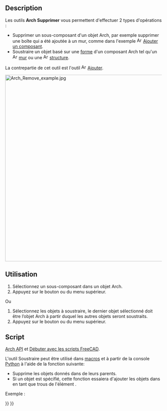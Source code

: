<languages/>

{{Docnav/fr
|[[Arch_Add/fr|Ajouter]]
|[[Arch_CutPlane/fr|Couper selon un plan]]
|[[BIM_Workbench/fr|Atelier BIM]]
|IconL=Arch_Add.svg
|IconR=Arch_CutPlane.svg
|IconC=Workbench_BIM.svg
}}

{{GuiCommand/fr
|Name=Arch Remove
|Name/fr=Arch Supprimer
|MenuLocation=Modification → Supprimer un composant
|Workbenches=[[BIM_Workbench/fr|BIM]]
|SeeAlso=[[Arch_CutPlane|Arch Couper selon un plan]], [[Arch_Add/fr|Arch Ajouter]]
}}

==Description==

Les outils '''Arch Supprimer''' vous permettent d'effectuer 2 types d'opérations :
* Supprimer un sous-composant d'un objet Arch, par exemple supprimer une boîte qui a été ajoutée à un mur, comme dans l'exemple [[Image:Arch_Add.svg|16px]] [[Arch_Add/fr|Ajouter un composant]].
* Soustraire un objet basé sur une [[Part_Workbench/fr|forme]] d'un composant Arch tel qu'un [[Image:Arch_Wall.svg|16px]] [[Arch_Wall/fr|mur]] ou une [[Image:Arch_Structure.svg|16px]] [[Arch_Structure/fr|structure]].

La contrepartie de cet outil est l'outil [[Image:Arch_Add.svg|16px]] [[Arch_Add/fr|Ajouter]].

[[Image:Arch Remove example.jpg|600px]]
{{Caption|Une boîte soustraite d'un mur, laissant un trou dedans}}

<span id="Usage"></span>
==Utilisation==

# Sélectionnez un sous-composant dans un objet Arch.
# Appuyez sur le bouton {{Button|[[Image:Arch_Remove.svg|16px]] [[Arch_Remove/fr|Supprimer un composant]]}} ou {{MenuCommand|Modification → [[Image:Arch_Remove.svg|16px]] Supprimer un composant}} du menu supérieur.

Ou
# Sélectionnez les objets à soustraire, le dernier objet sélectionné doit être l’objet Arch à partir duquel les autres objets seront soustraits.
# Appuyez sur le bouton {{Button|[[Image:Arch_Remove.svg|16px]] [[Arch_Remove/fr|Supprimer un composant]]}} ou {{MenuCommand|Modification → [[Image:Arch_Remove.svg|16px]] Supprimer un composant}} du menu supérieur.

<span id="Scripting"></span>
==Script==

{{Emphasis|Voir aussi :}} [[Arch_API/fr|Arch API]] et [[FreeCAD_Scripting_Basics/fr|Débuter avec les scripts FreeCAD]].

L'outil Soustraire peut être utilisé dans [[Macros/fr|macros]] et à partir de la console [[Python/fr|Python]] à l'aide de la fonction suivante:

{{Code|code=
removeComponents(objectsList, host=None)
}}

* Supprime les objets donnés dans {{incode|objectsList}} de leurs parents.
* Si un objet {{incode|host}} est spécifié, cette fonction essaiera d'ajouter les objets dans {{incode|objectsList}} en tant que trous de l'élément {{incode|host}}.

Exemple :

{{Code|code=
import FreeCAD, Draft, Arch

Line = Draft.makeWire([FreeCAD.Vector(0, 0, 0),FreeCAD.Vector(2000, 2000, 0)])
Wall = Arch.makeWall(Line, width=150, height=3000)

Box = FreeCAD.ActiveDocument.addObject("Part::Box", "Box")
Box.Length = 900
Box.Width = 450
Box.Height = 2000
FreeCAD.ActiveDocument.recompute()

Draft.rotate(Box, 45)
Draft.move(Box, FreeCAD.Vector(1000, 700, 0))

Arch.removeComponents(Box, Wall)
FreeCAD.ActiveDocument.recompute()
}}


{{Docnav/fr
|[[Arch_Add/fr|Ajouter]]
|[[Arch_CutPlane/fr|Couper selon un plan]]
|[[BIM_Workbench/fr|Atelier BIM]]
|IconL=Arch_Add.svg
|IconR=Arch_CutPlane.svg
|IconC=Workbench_BIM.svg
}}

{{BIM_Tools_navi{{#translation:}}}}
{{Userdocnavi{{#translation:}}}}